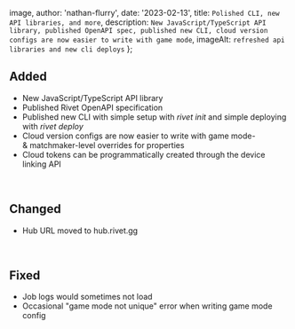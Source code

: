 
  image,
  author: 'nathan-flurry',
  date: '2023-02-13',
  title: `Polished CLI, new API libraries, and more`,
  description: `New JavaScript/TypeScript API library, published OpenAPI spec, published new CLI, cloud version configs are now easier to write with game mode`,
  imageAlt: `refreshed api libraries and new cli deploys`
};


## Added

- New JavaScript/TypeScript API library
- Published Rivet OpenAPI specification
- Published new CLI with simple setup with _rivet init_ and simple deploying with _rivet deploy_
- Cloud version configs are now easier to write with game mode- & matchmaker-level overrides for properties
- Cloud tokens can be programmatically created through the device linking API

‍

## Changed

- Hub URL moved to hub.rivet.gg

‍

## Fixed

- Job logs would sometimes not load
- Occasional "game mode not unique" error when writing game mode config
